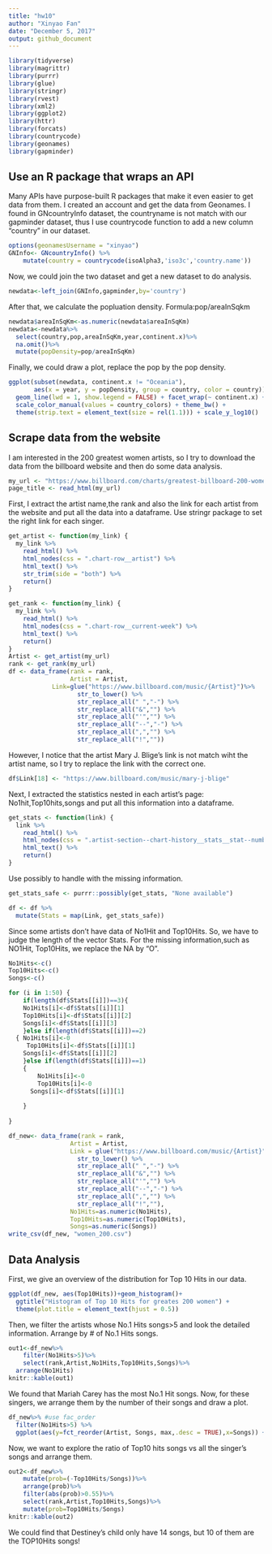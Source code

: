 ```yaml
---
title: "hw10"
author: "Xinyao Fan"
date: "December 5, 2017"
output: github_document
---
```


```r
library(tidyverse)
library(magrittr)
library(purrr)
library(glue)
library(stringr)
library(rvest)
library(xml2)
library(ggplot2)
library(httr)
library(forcats)
library(countrycode)
library(geonames)
library(gapminder)
```
## Use an R package that wraps an API
Many APIs have purpose-built R packages that make it even easier to get data from them. I created an account and get the data from Geonames.
I found in GNcountryInfo dataset, the countryname is not match with our gapminder dataset, thus I use countrycode function to add a new column "country" in our dataset.
```r
options(geonamesUsername = "xinyao")
GNInfo<- GNcountryInfo() %>%
    mutate(country = countrycode(isoAlpha3,'iso3c','country.name'))
```

Now, we could join the two dataset and get a new dataset to do analysis.
```r
newdata<-left_join(GNInfo,gapminder,by='country')
```

After that, we calculate the popluation density. Formula:pop/areaInSqkm
```r
newdata$areaInSqKm<-as.numeric(newdata$areaInSqKm)
newdata<-newdata%>%
  select(country,pop,areaInSqKm,year,continent.x)%>%
  na.omit()%>%
  mutate(popDensity=pop/areaInSqKm)
```

Finally, we could draw a plot, replace the pop by the pop density.
```r
ggplot(subset(newdata, continent.x != "Oceania"),
       aes(x = year, y = popDensity, group = country, color = country)) +
  geom_line(lwd = 1, show.legend = FALSE) + facet_wrap(~ continent.x) +
  scale_color_manual(values = country_colors) + theme_bw() +
  theme(strip.text = element_text(size = rel(1.1))) + scale_y_log10()
```

## Scrape data from the website

I am interested in the 200 greatest women artists, so I try to download the data from the billboard website and then do some data analysis.
```r
my_url <- "https://www.billboard.com/charts/greatest-billboard-200-women-artists"
page_title <- read_html(my_url)
```

First, I extract the artist name,the rank and also the link for each artist from the website and put all the data into a dataframe. Use stringr package to set the right link for each singer.
```r
get_artist <- function(my_link) {
  my_link %>% 
    read_html() %>% 
    html_nodes(css = ".chart-row__artist") %>% 
    html_text() %>%
    str_trim(side = "both") %>% 
    return()
}

get_rank <- function(my_link) {
  my_link %>% 
    read_html() %>% 
    html_nodes(css = ".chart-row__current-week") %>% 
    html_text() %>% 
    return()
}
Artist <- get_artist(my_url)
rank <- get_rank(my_url)
df <- data_frame(rank = rank,
                 Artist = Artist,
            Link=glue("https://www.billboard.com/music/{Artist}")%>% 
                   str_to_lower() %>% 
                   str_replace_all(" ","-") %>% 
                   str_replace_all("&","") %>% 
                   str_replace_all("'","") %>% 
                   str_replace_all("--","-") %>% 
                   str_replace_all(",","") %>% 
                   str_replace_all("!",""))
```

However, I notice that the artist Mary J. Blige's link is not match wiht the artist name, so I try to replace the link with the correct one.
```r
df$Link[18] <- "https://www.billboard.com/music/mary-j-blige"
```

Next, I extracted the statistics nested in each artist's page: No1hit,Top10hits,songs and put all this information into a dataframe.

```r
get_stats <- function(link) {
  link %>% 
    read_html() %>% 
    html_nodes(css = ".artist-section--chart-history__stats__stat--number") %>% 
    html_text() %>% 
    return()
}
```

Use possibly to handle with the missing information.

```r
get_stats_safe <- purrr::possibly(get_stats, "None available")

df <- df %>% 
  mutate(Stats = map(Link, get_stats_safe))
```

Since some artists don't have data of No1Hit and Top10Hits. So, we have to judge the length of the vector Stats. For the missing information,such as NO1Hit, Top10Hits, we replace the NA by "O".
```r
No1Hits<-c()
Top10Hits<-c()
Songs<-c()

for (i in 1:50) {
	if(length(df$Stats[[i]])==3){
	No1Hits[i]<-df$Stats[[i]][1]
	Top10Hits[i]<-df$Stats[[i]][2]
	Songs[i]<-df$Stats[[i]][3]
	}else if(length(df$Stats[[i]])==2)
  { No1Hits[i]<-0
     Top10Hits[i]<-df$Stats[[i]][1]
    Songs[i]<-df$Stats[[i]][2]
	}else if(length(df$Stats[[i]])==1)
	{ 
		No1Hits[i]<-0
		Top10Hits[i]<-0
	  Songs[i]<-df$Stats[[i]][1]
	
	}
 
}

df_new<- data_frame(rank = rank,
                 Artist = Artist,
                 Link = glue("https://www.billboard.com/music/{Artist}") %>% 
                   str_to_lower() %>% 
                   str_replace_all(" ","-") %>% 
                   str_replace_all("&","") %>% 
                   str_replace_all("'","") %>% 
                   str_replace_all("--","-") %>% 
                   str_replace_all(",","") %>% 
                   str_replace_all("!",""),
                 No1Hits=as.numeric(No1Hits),
                 Top10Hits=as.numeric(Top10Hits),
                 Songs=as.numeric(Songs))
write_csv(df_new, "women_200.csv")
```

## Data Analysis
First, we give an overview of the distribution for Top 10 Hits in our data.
```r
ggplot(df_new, aes(Top10Hits))+geom_histogram()+
  ggtitle("Histogram of Top 10 Hits for greates 200 women") +
  theme(plot.title = element_text(hjust = 0.5))
```

Then, we filter the artists whose No.1 Hits songs>5 and look the detailed information. Arrange by # of No.1 Hits songs.
```r
out1<-df_new%>%
	filter(No1Hits>5)%>%
	select(rank,Artist,No1Hits,Top10Hits,Songs)%>%
  arrange(No1Hits)
knitr::kable(out1)
```

We found that Mariah Carey has the most No.1 Hit songs.
Now, for these singers, we arrange them by the number of their songs and draw a plot.

```r
df_new%>% #use fac_order
  filter(No1Hits>5) %>%
  ggplot(aes(y=fct_reorder(Artist, Songs, max,.desc = TRUE),x=Songs)) + geom_point()+scale_y_discrete("artist_name")
```

Now, we want to explore the ratio of Top10 hits songs vs all the singer's songs and arrange them.
```r
out2<-df_new%>%
	mutate(prob=(-Top10Hits/Songs))%>%
	arrange(prob)%>%
	filter(abs(prob)>0.55)%>%
	select(rank,Artist,Top10Hits,Songs)%>%
	mutate(prob=Top10Hits/Songs)
knitr::kable(out2)
```

We could find that Destiney's child only have 14 songs, but 10 of them are the TOP10Hits songs!
